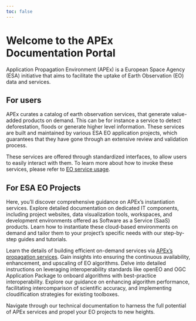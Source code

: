 ```yaml
---
toc: false
---
```


# Welcome to the APEx Documentation Portal

Application Propagation Environment (APEx) is a European Space Agency (ESA) initiative that aims to facilitate the uptake of Earth Observation (EO) data and services.

## For users

APEx curates a catalog of earth observation services, that generate value-added products on demand. This can be for instance
a service to detect deforestation, floods or generate higher level information. These services are built and maintained by
various ESA EO application projects, which guarantees that they have gone through an extensive review and validation process.

These services are offered through standardized interfaces, to allow users to easily interact with them. To learn more about
how to invoke these services, please refer to [EO service usage](./eo_service_usage.md).

## For ESA EO Projects

Here, you'll discover comprehensive guidance on APEx's instantiation services.
Explore detailed documentation on dedicated IT components, including project websites, data visualization tools, workspaces, and development environments offered as Software as a Service (SaaS) products.
Learn how to instantiate these cloud-based environments on demand and tailor them to your project's specific needs with our step-by-step guides and tutorials.

Learn the details of building efficient on-demand services via [APEx's propagation services](./propagation.md).
Gain insights into ensuring the continuous availability, enhancement, and upscaling of EO algorithms.
Delve into detailed instructions on leveraging interoperability standards like openEO and OGC Application Package to onboard algorithms with best-practice interoperability.
Explore our guidance on enhancing algorithm performance, facilitating intercomparison of scientific accuracy, and implementing cloudification strategies for existing toolboxes.


Navigate through our technical documentation to harness the full potential of APEx services and propel your EO projects to new heights.